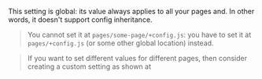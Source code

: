 
This setting is global: its value always applies to all your pages and. In other words, it doesn't support <Link href="/config#inheritance">config inheritance</Link>.

> You cannot set it at `pages/some-page/+config.js`: you have to set it at `pages/+config.js` (or some other global location) instead.

> If you want to set different values for different pages, then consider creating a custom setting as shown at <Link href="/head#custom-settings" />
